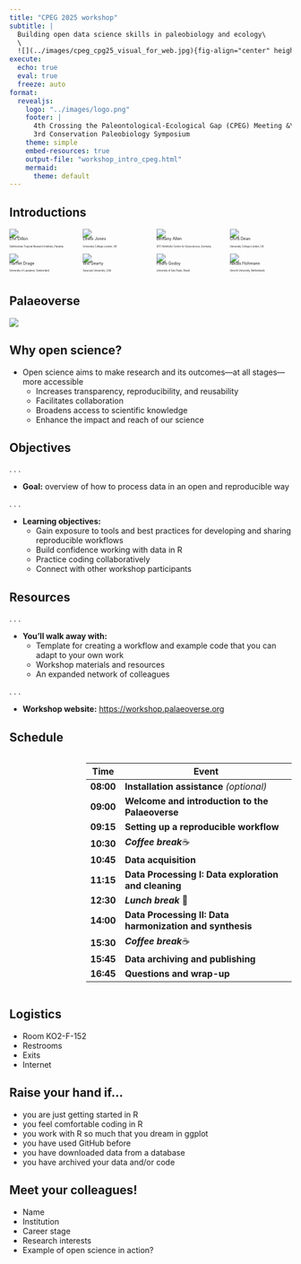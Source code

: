 ```yaml
---
title: "CPEG 2025 workshop"
subtitle: |
  Building open data science skills in paleobiology and ecology\
  \
  ![](../images/cpeg_cpg25_visual_for_web.jpg){fig-align="center" height=250}\
execute:
  echo: true
  eval: true
  freeze: auto
format: 
  revealjs:
    logo: "../images/logo.png"
    footer: |
      4th Crossing the Paleontological-Ecological Gap (CPEG) Meeting &\
      3rd Conservation Paleobiology Symposium
    theme: simple
    embed-resources: true
    output-file: "workshop_intro_cpeg.html"
    mermaid:
      theme: default
---
```



## Introductions

::: {.columns .h4}
::: {.column width="20%"}
![](../images/Erin.png)
<p style="font-size: 50%; margin-top: -0.4em;">Erin Dillon</p>
<p style="font-size: 30%; margin-top: -0.1em;min-height: 2.5em;">Smithsonian Tropical Research Institute, Panama</p>

![](../images/Harriet.jpg)
<p style="font-size: 50%; margin-top: -0.4em;">Harriet Drage</p>
<p style="font-size: 30%; margin-top: -0.1em;min-height: 2.5em;">University of Lausanne, Switzerland</p>
:::

::: {.column width="20%"}
![](../images/Lewis.JPG)
<p style="font-size: 50%; margin-top: -0.4em;">Lewis Jones</p>
<p style="font-size: 30%; margin-top: -0.1em;min-height: 2.5em;">University College London, UK</p>

![](../images/Will.jpg)
<p style="font-size: 50%; margin-top: -0.4em;">Will Gearty</p>
<p style="font-size: 30%; margin-top: -0.1em;min-height: 2.5em;">Syracuse University, USA</p>
:::

::: {.column width="20%"}
![](../images/Bethany.jpeg)
<p style="font-size: 50%; margin-top: -0.4em;">Bethany Allen</p>
<p style="font-size: 30%; margin-top: -0.1em;min-height: 2.5em;">GFZ Helmholtz Centre for Geosciences, Germany</p>

![](../images/Pedro.jpeg)
<p style="font-size: 50%; margin-top: -0.4em;">Pedro Godoy</p>
<p style="font-size: 30%; margin-top: -0.1em;min-height: 2.5em;">University of São Paulo, Brazil</p>
:::

::: {.column width="20%"}
![](../images/Chris.jpeg)
<p style="font-size: 50%; margin-top: -0.4em;">Chris Dean</p>
<p style="font-size: 30%; margin-top: -0.1em;min-height: 2.5em;">University College London, UK</p>

![](../images/Niklas.png)
<p style="font-size: 50%; margin-top: -0.4em;">Niklas Hohmann</p>
<p style="font-size: 30%; margin-top: -0.1em;min-height: 2.5em;">Utrecht University, Netherlands</p>
:::
:::

## Palaeoverse

![](../images/palaeoverse_intro.png)

## Why open science?

::: {.incremental}

- Open science aims to make research and its outcomes—at all stages—more accessible
    - Increases transparency, reproducibility, and reusability
    - Facilitates collaboration
    - Broadens access to scientific knowledge
    - Enhance the impact and reach of our science
:::

## Objectives

. . .

- **Goal:** overview of how to process data in an open and reproducible way

. . .

- **Learning objectives:**
    -  Gain exposure to tools and best practices for developing and sharing reproducible workflows
    -  Build confidence working with data in R
    -  Practice coding collaboratively
    -  Connect with other workshop participants
    

## Resources

. . .

- **You'll walk away with:**
    -  Template for creating a workflow and example code that you can adapt to your own work
    -  Workshop materials and resources
    -  An expanded network of colleagues
    
. . .

- **Workshop website:** <https://workshop.palaeoverse.org>

## Schedule

::: {.columns .h3}

::: {.column width="20%"}

:::

::: {.column width="70%"}
<div style="font-size: 60%;">
| Time      | Event                                                     |
|-----------|-----------------------------------------------------------|
| **08:00** | **Installation assistance** *(optional)*                  |
| **09:00** | **Welcome and introduction to the Palaeoverse**           |
| **09:15** | **Setting up a reproducible workflow**                    |
| **10:30** | ***Coffee break***☕                                     |
| **10:45** | **Data acquisition**                                      |
| **11:15** | **Data Processing I: Data exploration and cleaning**      |
| **12:30** | ***Lunch break*** 🥪                                     |
| **14:00** | **Data Processing II: Data harmonization and synthesis**  |
| **15:30** | ***Coffee break***☕                                     |
| **15:45** | **Data archiving and publishing**                         |
| **16:45** | **Questions and wrap-up**                                 |

</div>

:::

:::



## Logistics

- Room KO2-F-152
- Restrooms
- Exits
- Internet

## Raise your hand if...

::: {.incremental}

- you are just getting started in R
- you feel comfortable coding in R
- you work with R so much that you dream in ggplot
- you have used GitHub before
- you have downloaded data from a database
- you have archived your data and/or code

:::

## Meet your colleagues!

- Name
- Institution
- Career stage
- Research interests
- Example of open science in action?
